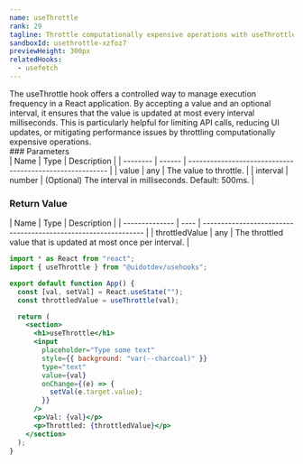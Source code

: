 ```yaml
---
name: useThrottle
rank: 29
tagline: Throttle computationally expensive operations with useThrottle.
sandboxId: usethrottle-xzfoz7
previewHeight: 300px
relatedHooks:
  - usefetch
---
```



<HookDescription name={frontmatter.name}>
  The useThrottle hook offers a controlled way to manage execution frequency in
  a React application. By accepting a value and an optional interval, it ensures
  that the value is updated at most every interval milliseconds. This is
  particularly helpful for limiting API calls, reducing UI updates, or
  mitigating performance issues by throttling computationally expensive
  operations.
</HookDescription>

<div class="reference">
  ### Parameters

  <div class="table-container">
  | Name     | Type   | Description                                              |
  | -------- | ------ | -------------------------------------------------------- |
  | value    | any    | The value to throttle.                                   |
  | interval | number | (Optional) The interval in milliseconds. Default: 500ms. |
  </div>

  ### Return Value

  <div class="table-container">
  | Name           | Type | Description                                                    |
  | -------------- | ---- | -------------------------------------------------------------- |
  | throttledValue | any  | The throttled value that is updated at most once per interval. |
  </div>
</div>

<CodePreview
  sandboxId={frontmatter.sandboxId}
  previewHeight={frontmatter.previewHeight}
/>

<StaticCodeContainer>

```jsx
import * as React from "react";
import { useThrottle } from "@uidotdev/usehooks";

export default function App() {
  const [val, setVal] = React.useState("");
  const throttledValue = useThrottle(val);

  return (
    <section>
      <h1>useThrottle</h1>
      <input
        placeholder="Type some text"
        style={{ background: "var(--charcoal)" }}
        type="text"
        value={val}
        onChange={(e) => {
          setVal(e.target.value);
        }}
      />
      <p>Val: {val}</p>
      <p>Throttled: {throttledValue}</p>
    </section>
  );
}
```

</StaticCodeContainer>
